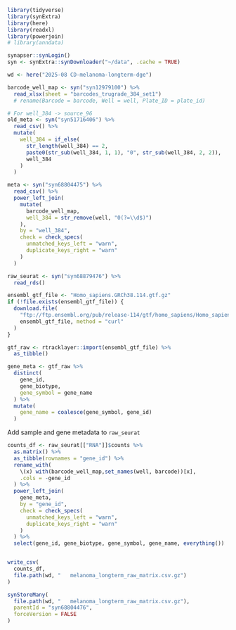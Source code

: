 
```r
library(tidyverse)
library(synExtra)
library(here)
library(readxl)
library(powerjoin)
# library(anndata)

synapser::synLogin()
syn <- synExtra::synDownloader("~/data", .cache = TRUE)

wd <- here("2025-08 CD-melanoma-longterm-dge")
```


```r
barcode_well_map <- syn("syn12979100") %>%
  read_xlsx(sheet = "barcodes_trugrade_384_set1")
  # rename(Barcode = barcode, Well = well, Plate_ID = plate_id)
```



```r
# For well_384 -> source_96
old_meta <- syn("syn51716406") %>%
  read_csv() %>%
  mutate(
    well_384 = if_else(
      str_length(well_384) == 2,
      paste0(str_sub(well_384, 1, 1), "0", str_sub(well_384, 2, 2)),
      well_384
    )
  )

meta <- syn("syn68804475") %>%
  read_csv() %>%
  power_left_join(
    mutate(
      barcode_well_map,
      well_384 = str_remove(well, "0(?=\\d$)")
    ),
    by = "well_384",
    check = check_specs(
      unmatched_keys_left = "warn",
      duplicate_keys_right = "warn"
    )
  )

raw_seurat <- syn("syn68879476") %>%
  read_rds()
```


```r
ensembl_gtf_file <- "Homo_sapiens.GRCh38.114.gtf.gz"
if (!file.exists(ensembl_gtf_file)) {
  download.file(
    "ftp://ftp.ensembl.org/pub/release-114/gtf/homo_sapiens/Homo_sapiens.GRCh38.114.gtf.gz",
    ensembl_gtf_file, method = "curl"
  )
}

gtf_raw <- rtracklayer::import(ensembl_gtf_file) %>%
  as_tibble()

gene_meta <- gtf_raw %>%
  distinct(
    gene_id,
    gene_biotype,
    gene_symbol = gene_name
  ) %>%
  mutate(
    gene_name = coalesce(gene_symbol, gene_id)
  )
```

Add sample and gene metadata to `raw_seurat`

```r
counts_df <- raw_seurat[["RNA"]]$counts %>%
  as.matrix() %>%
  as_tibble(rownames = "gene_id") %>%
  rename_with(
    \(x) with(barcode_well_map,set_names(well, barcode))[x],
    .cols = -gene_id
  ) %>%
  power_left_join(
    gene_meta,
    by = "gene_id",
    check = check_specs(
      unmatched_keys_left = "warn",
      duplicate_keys_right = "warn"
    )
  ) %>%
  select(gene_id, gene_biotype, gene_symbol, gene_name, everything())


write_csv(
  counts_df,
  file.path(wd, "	melanoma_longterm_raw_matrix.csv.gz")
)
```


```r
synStoreMany(
  file.path(wd, "	melanoma_longterm_raw_matrix.csv.gz"),
  parentId = "syn68804476",
  forceVersion = FALSE
)

```
